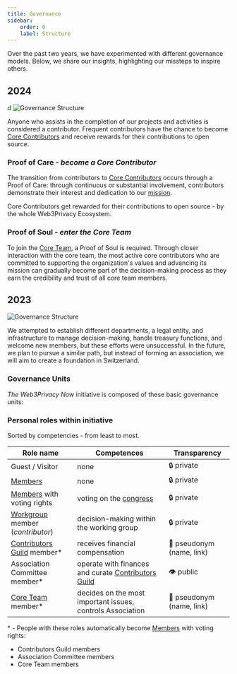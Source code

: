 ```yaml
---
title: Governance
sidebar:
    order: 0
    label: Structure
---
```



Over the past two years, we have experimented with different governance models. 
Below, we share our insights, highlighting our missteps to inspire others.

## 2024 
d
![Governance Structure](../assets/gov-stru.png)

Anyone who assists in the completion of our projects and activities is considered a contributor. Frequent contributors have the chance to become [Core Contributors](https://docs.web3privacy.info/core-contributors/) and receive rewards for their contributions to open source.

### Proof of Care - *become a Core Contributor*

The transition from contributors to [Core Contributors](/governance/core-contributors/) occurs through a Proof of Care: through continuous or substantial involvement, contributors demonstrate their interest and dedication to our [mission](/about-us/manifesto/). 

Core Contributors get rewarded for their contributions to open source - by the whole Web3Privacy Ecosystem. 

### Proof of Soul - *enter the Core Team*

To join the [Core Team](/governance/core-team/), a Proof of Soul is required. Through closer interaction with the core team, the most active core contributors who are committed to supporting the organization's values and advancing its mission can gradually become part of the decision-making process as they earn the credibility and trust of all core team members.


## 2023 

![Governance Structure](../assets/governance-structure.png)

We attempted to establish different departments, a legal entity, and infrastructure to manage decision-making, handle treasury functions, and welcome new members, but these efforts were unsuccessful. In the future, we plan to pursue a similar path, but instead of forming an association, we will aim to create a foundation in Switzerland.

### Governance Units

*The Web3Privacy Now* initiative is composed of these basic governance units:

<LinkCard
  title="Congress"
  description="Top organ, votes on most important issues, elects Core Team/Association executives"
  href="/congress"
/>
<LinkCard
  title="Core Team"
  description="Main decision-making and executive body"
  href="/core-team"
/>
<LinkCard
  title="Association"
  description="Legal entity, executes Core Team requirements, accepts donations, pay expenses"
  href="/association"
/>
<LinkCard
  title="Treasury"
  description="Fund management"
  href="/treasury"
/>
<LinkCard
  title="Contributors Guild"
  description="Group of members receiving incentives"
  href="/guild"
/>

### Personal roles within initiative

Sorted by competencies - from least to most.

| Role name | Competences | Transparency |
| --- | --- | --- |
| Guest / Visitor | none | 🔒 private |
| [Members](/get-involved/partnership) | none | 🔒 private |
| [Members](/get-involved/partnership) with voting rights | voting on the [congress](/congress) | 🔒 private |
| [Workgroup](/get-involved/workgroups) member (*contributor*) | decision-making within the working group | 🔒 private |
| [Contributors Guild](/contributors/index) member* | receives financial compensation | 🥷 pseudonym (name, link) |
| Association Committee member* | operate with finances and curate [Contributors Guild](/contributors/index) | 👁️ public |
| [Core Team](/governance/core-team) member* | decides on the most important issues, controls Association | 🥷 pseudonym (name, link) |

\* - People with these roles automatically become [Members](/get-involved/partnership) with voting rights:
  - Contributors Guild members
  - Association Committee members
  - Core Team members
